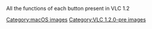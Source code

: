 All the functions of each button present in VLC 1.2

[[Category:macOS images]]
[[Category:VLC 1.2.0-pre images]]